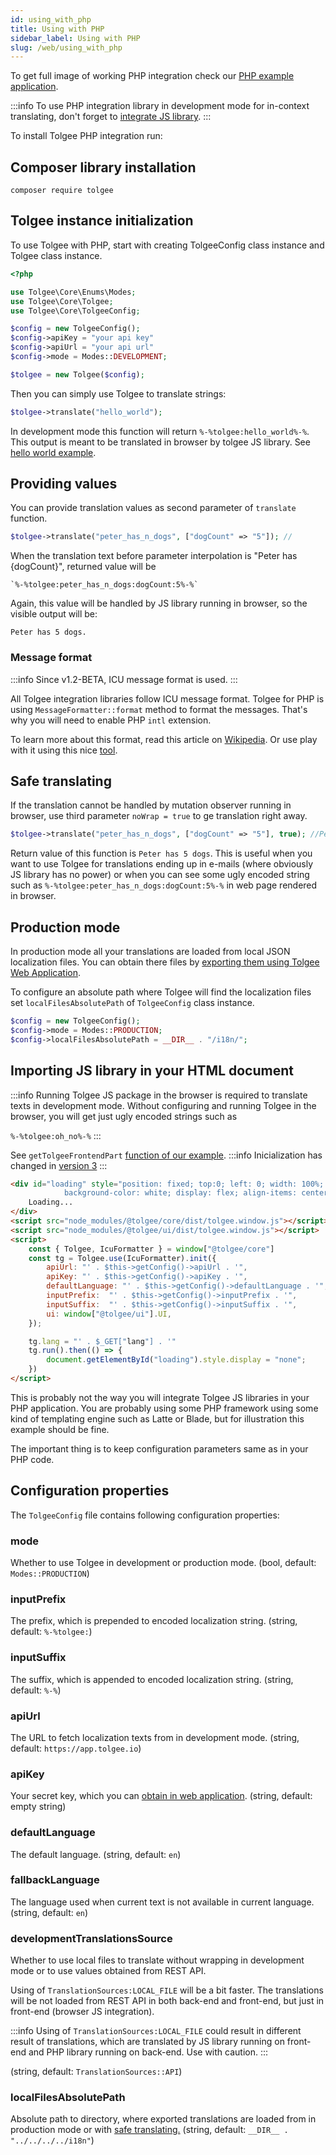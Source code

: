 ```yaml
---
id: using_with_php
title: Using with PHP
sidebar_label: Using with PHP
slug: /web/using_with_php
---
```


To get full image of working PHP integration check our [PHP example application](https://github.com/tolgee/php-example).

:::info
To use PHP integration library in development mode for in-context translating, don't forget to [integrate JS library](using_with_php#importing-js-library-in-your-html-document).
:::

To install Tolgee PHP integration run:

## Composer library installation

```shell
composer require tolgee
```

## Tolgee instance initialization

To use Tolgee with PHP, start with creating TolgeeConfig class instance and Tolgee class instance.

```php
<?php

use Tolgee\Core\Enums\Modes;
use Tolgee\Core\Tolgee;
use Tolgee\Core\TolgeeConfig;

$config = new TolgeeConfig();
$config->apiKey = "your api key"
$config->apiUrl = "your api url"
$config->mode = Modes::DEVELOPMENT;

$tolgee = new Tolgee($config);
```

Then you can simply use Tolgee to translate strings:

```php
$tolgee->translate("hello_world");
```

In development mode this function will return `%-%tolgee:hello_world%-%`. This output is meant to be translated in
browser by tolgee JS library. See [hello world example](get_started/hello_world).

## Providing values

You can provide translation values as second parameter of `translate` function.

```php
$tolgee->translate("peter_has_n_dogs", ["dogCount" => "5"]); //
```

When the translation text before parameter interpolation is "Peter has {dogCount}", returned value will be
```
`%-%tolgee:peter_has_n_dogs:dogCount:5%-%`
```
Again, this value will be handled by JS library running in browser, so the visible output will be:
```
Peter has 5 dogs.
```

### Message format
:::info
Since v1.2-BETA, ICU message format is used.
:::

All Tolgee integration libraries follow ICU message format. Tolgee for PHP is using `MessageFormatter::format` method
to format the messages. That's why you will need to enable PHP `intl` extension.

To learn more about this format, read this article on [Wikipedia](https://en.wikipedia.org/wiki/International_Components_for_Unicode).
Or use play with it using this nice [tool](https://devpal.co/icu-message-editor/).

## Safe translating

If the translation cannot be handled by mutation observer running in browser, use third parameter `noWrap = true`
to ge translation right away.

```php
$tolgee->translate("peter_has_n_dogs", ["dogCount" => "5"], true); //Peter has 5 dogs.
```
Return value of this function is `Peter has 5 dogs`. This is useful when you want to use Tolgee for translations ending
up in e-mails (where obviously JS library has no power) or when you can see some ugly encoded string such as
`%-%tolgee:peter_has_n_dogs:dogCount:5%-%` in web page rendered in browser.

## Production mode

In production mode all your translations are loaded from local JSON localization files. You can obtain there files by
[exporting them using Tolgee Web Application](/docs/platform/exporting_translations).

To configure an absolute path where Tolgee will find the localization files set `localFilesAbsolutePath`
of `TolgeeConfig` class instance.

```php
$config = new TolgeeConfig();
$config->mode = Modes::PRODUCTION;
$config->localFilesAbsolutePath = __DIR__ . "/i18n/";
```

## Importing JS library in your HTML document
:::info
Running Tolgee JS package in the browser is required to translate texts in development mode. Without configuring and running
Tolgee in the browser, you will get just ugly encoded strings such as

```%-%tolgee:oh_no%-%```
:::

See `getTolgeeFrontendPart`
[function of our example](https://github.com/tolgee/php-example/blob/9b6b38c023b7169d9767b37fc3892536b5230d57/TolgeeManager.php#L35).
:::info
Inicialization has changed in [version 3](/docs/changelog/tolgee_js_version_3)
:::
```html
<div id="loading" style="position: fixed; top:0; left: 0; width: 100%; height: 100%;
            background-color: white; display: flex; align-items: center; justify-content: center;">
    Loading...
</div>
<script src="node_modules/@tolgee/core/dist/tolgee.window.js"></script>
<script src="node_modules/@tolgee/ui/dist/tolgee.window.js"></script>
<script>
    const { Tolgee, IcuFormatter } = window["@tolgee/core"]
    const tg = Tolgee.use(IcuFormatter).init({
        apiUrl: "' . $this->getConfig()->apiUrl . '",
        apiKey: "' . $this->getConfig()->apiKey . '",
        defaultLanguage: "' . $this->getConfig()->defaultLanguage . '",
        inputPrefix:  "' . $this->getConfig()->inputPrefix . '",
        inputSuffix:  "' . $this->getConfig()->inputSuffix . '",
        ui: window["@tolgee/ui"].UI,
    });

    tg.lang = "' . $_GET["lang"] . '"
    tg.run().then(() => {
        document.getElementById("loading").style.display = "none";
    })
</script>
```
This is probably not the way you will integrate Tolgee JS libraries in your PHP application.
You are probably using some PHP framework using some kind of templating engine such as Latte or Blade, but for
illustration this example should be fine.

The important thing is to keep configuration parameters same as in your PHP code.

## Configuration properties
The `TolgeeConfig` file contains following configuration properties:

### mode
Whether to use Tolgee in development or production mode. (bool, default: `Modes::PRODUCTION`)

### inputPrefix
The prefix, which is prepended to encoded localization string. (string, default: `%-%tolgee:`)

### inputSuffix
The suffix, which is appended to encoded localization string. (string, default: `%-%`)

### apiUrl
The URL to fetch localization texts from in development mode. (string, default: `https://app.tolgee.io`)

### apiKey
Your secret key, which you can [obtain in web application](../platform/api-keys-and-pat-tokens). (string, default: empty string)

### defaultLanguage
The default language. (string, default: `en`)

### fallbackLanguage
The language used when current text is not available in current language. (string, default: `en`)

### developmentTranslationsSource
Whether to use local files to translate without wrapping in development mode or to use values obtained from REST API.

Using of `TranslationSources:LOCAL_FILE` will be a bit faster. The translations will be not loaded from REST API in both
back-end and front-end, but just in front-end (browser JS integration).

:::info
Using of `TranslationSources:LOCAL_FILE` could result in different result of translations, which are translated by JS
library running on front-end and PHP library running on back-end. Use with caution.
:::

(string, default: `TranslationSources::API`)

### localFilesAbsolutePath
Absolute path to directory, where exported translations are loaded from in production mode or with
[safe translating.](using_with_php#safe-translating)
(string, default: `__DIR__ . "../../../../i18n"`)

